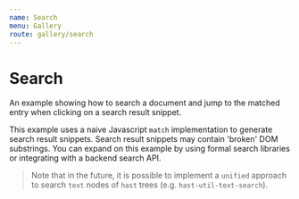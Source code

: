 ```yaml
---
name: Search
menu: Gallery
route: gallery/search
---
```



# Search

An example showing how to search a document and jump to the matched entry when clicking on a search result snippet.

This example uses a naive Javascript `match` implementation to generate search result snippets.  Search result snippets may contain 'broken' DOM substrings. You can expand on this example by using formal search libraries or integrating with a backend search API.

> Note that in the future, it is possible to implement a `unified` approach to search `text` nodes of `hast` trees (e.g. `hast-util-text-search`).

<Search />
